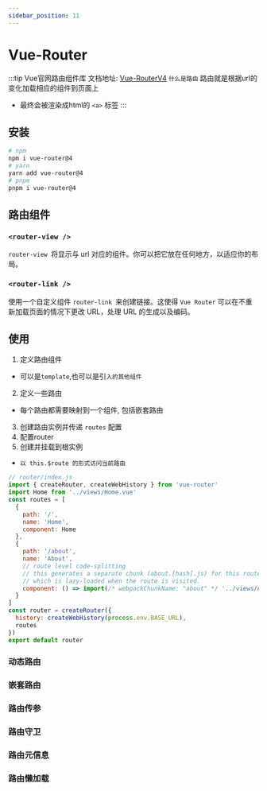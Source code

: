 ```yaml
---
sidebar_position: 11
---
```


# Vue-Router

:::tip Vue官网路由组件库
文档地址: [Vue-RouterV4](https://router.vuejs.org/)
`什么是路由`
路由就是根据url的变化加载相应的组件到页面上
- 最终会被渲染成html的 `<a>` 标签
:::



## 安装
```bash
# npm
npm i vue-router@4
# yarn
yarn add vue-router@4
# pnpm
pnpm i vue-router@4
```


## 路由组件

### `<router-view />`
`router-view `将显示与 url 对应的组件。你可以把它放在任何地方，以适应你的布局。

### `<router-link />`

使用一个自定义组件 `router-link `来创建链接。这使得 `Vue Router` 可以在不重新加载页面的情况下更改 URL，处理 URL 的生成以及编码。

## 使用

1. 定义路由组件
  - 可以是`template`,也可以是引`入的其他组件`
2. 定义一些路由
  - 每个路由都需要映射到一个组件, 包括嵌套路由
3. 创建路由实例并传递 `routes` 配置
4. 配置router
5. 创建并挂载到根实例
 - `以 this.$route 的形式访问当前路由`

```js
// router/index.js
import { createRouter, createWebHistory } from 'vue-router'
import Home from '../views/Home.vue'
const routes = [
  {
    path: '/',
    name: 'Home',
    component: Home
  },
  {
    path: '/about',
    name: 'About',
    // route level code-splitting
    // this generates a separate chunk (about.[hash].js) for this route
    // which is lazy-loaded when the route is visited.
    component: () => import(/* webpackChunkName: "about" */ '../views/About.vue')
  }
]
const router = createRouter({
  history: createWebHistory(process.env.BASE_URL),
  routes
})
export default router
```

### 动态路由

### 嵌套路由

### 路由传参

### 路由守卫

### 路由元信息

### 路由懒加载